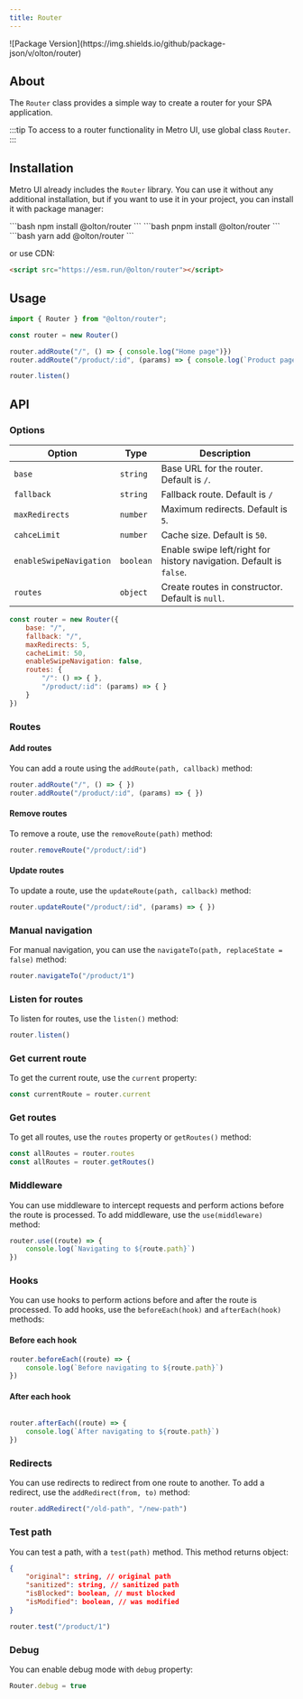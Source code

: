 ```yaml
---
title: Router
---
```



<div style="display: flex; justify-content: flex-end; align-items: center; gap: 10px;">
    <GithubButton user="olton" repo="router" style="margin-right: auto;"/>
    ![Package Version](https://img.shields.io/github/package-json/v/olton/router)
</div>


<Leader content="Metro UI provides class to create Router for SPA (single page application)."/>

## About

The `Router` class provides a simple way to create a router for your SPA application.

:::tip
To access to a router functionality in Metro UI, use global class `Router`.
:::

## Installation
Metro UI already includes the `Router` library.
You can use it without any additional installation, but if you want to use it in your project, you can install it with package manager:

<Tabs>
    <TabItem label="npm" icon="seti:npm">
        ```bash
        npm install @olton/router
        ```
    </TabItem>
    <TabItem label="pnpm" icon="pnpm">
        ```bash
        pnpm install @olton/router
        ```
    </TabItem>
    <TabItem label="yarm" icon="seti:yarn">
        ```bash
        yarn add @olton/router
        ```
    </TabItem>
</Tabs>

or use CDN:

```html
<script src="https://esm.run/@olton/router"></script>
```

## Usage

```js
import { Router } from "@olton/router";

const router = new Router()

router.addRoute("/", () => { console.log("Home page")})
router.addRoute("/product/:id", (params) => { console.log(`Product page for product ${params.id}`)})

router.listen()
```

## API

### Options
| Option | Type | Description |
|--------|------|-------------|
| `base` | `string` | Base URL for the router. Default is `/`. |
| `fallback` | `string` | Fallback route. Default is `/` |
| `maxRedirects` | `number` | Maximum redirects. Default is `5`. |
| `cahceLimit` | `number` | Cache size. Default is `50`. |
| `enableSwipeNavigation` | `boolean` | Enable swipe left/right for history navigation. Default is `false`. |
| `routes` | `object` | Create routes in constructor. Default is `null`. |

```js
const router = new Router({
    base: "/",
    fallback: "/",
    maxRedirects: 5,
    cacheLimit: 50,
    enableSwipeNavigation: false,
    routes: {
        "/": () => { },
        "/product/:id": (params) => { }
    }
})
```

### Routes

#### Add routes

You can add a route using the `addRoute(path, callback)` method:

```js
router.addRoute("/", () => { })
router.addRoute("/product/:id", (params) => { })
```

#### Remove routes

To remove a route, use the `removeRoute(path)` method:

```js
router.removeRoute("/product/:id")
```

#### Update routes
To update a route, use the `updateRoute(path, callback)` method:

```js
router.updateRoute("/product/:id", (params) => { })
```

### Manual navigation

For manual navigation, you can use the `navigateTo(path, replaceState = false)` method:

```js
router.navigateTo("/product/1")
```

### Listen for routes
To listen for routes, use the `listen()` method:

```js
router.listen()
```

### Get current route
To get the current route, use the `current` property:

```js
const currentRoute = router.current
```

### Get routes
To get all routes, use the `routes` property or `getRoutes()` method:

```js
const allRoutes = router.routes
const allRoutes = router.getRoutes()
```

### Middleware
You can use middleware to intercept requests and perform actions before the route is processed. To add middleware, use the `use(middleware)` method:

```js
router.use((route) => {
    console.log(`Navigating to ${route.path}`)
})
```

### Hooks

You can use hooks to perform actions before and after the route is processed. To add hooks, use the `beforeEach(hook)` and `afterEach(hook)` methods:

#### Before each hook
```js
router.beforeEach((route) => {
    console.log(`Before navigating to ${route.path}`)
})
```

#### After each hook
```js

router.afterEach((route) => {
    console.log(`After navigating to ${route.path}`)
})
```

### Redirects
You can use redirects to redirect from one route to another. To add a redirect, use the `addRedirect(from, to)` method:

```js
router.addRedirect("/old-path", "/new-path")
```

### Test path
You can test a path, with a `test(path)` method. This method returns object:

```json
{
    "original": string, // original path
    "sanitized": string, // sanitized path
    "isBlocked": boolean, // must blocked
    "isModified": boolean, // was modified
}
```

```js
router.test("/product/1") 
```

### Debug
You can enable debug mode with `debug` property:

```js
Router.debug = true
```